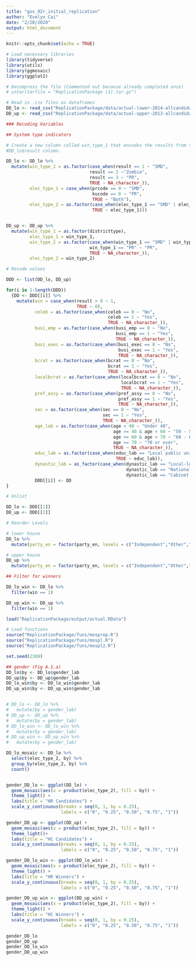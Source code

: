 ```yaml
---
title: "gov_92r_initial_replication"
author: "Evelyn Cai"
date: "2/20/2020"
output: html_document
---
```


```r
knitr::opts_chunk$set(echo = TRUE)

# Load necessary libraries
library(tidyverse)
library(utils)
library(ggmosaic)
library(ggplot2)

# Decompress the file (Commented out because already completed once)
# untar(tarfile = "ReplicationPackage (1).tar.gz")

# Read in .csv files as dataframes
DD_lo <- read_csv("ReplicationPackage/data/actual-lower-2014-allcandidates.csv")
DD_up <- read_csv("ReplicationPackage/data/actual-upper-2013-allcandidates.csv")
```

```r
### Recoding Variables

## System type indicators

# Create a new column called win_type_1 that encodes the results from the
#DD_lo$result column.

DD_lo <- DD_lo %>%
  mutate(win_type_1 = as.factor(case_when(result == 1 ~ "SMD",
                                result == 2 ~"Zombie",
                                result == 3 ~ "PR",
                                TRUE ~ NA_character_)),
         elec_type_1 = case_when(prcode == 0 ~ "SMD",
                                 kucode == 0 ~ "PR",
                                 TRUE ~ "Both"),
         elec_type_2 = as.factor(case_when(elec_type_1 == "SMD" | elec_type_1 == "Both" ~ "SMD/Dual",
                                 TRUE ~ elec_type_1)))


DD_up <- DD_up %>%
  mutate(win_type_1 = as.factor(districttype),
         elec_type_1 = win_type_1,
         win_type_2 = as.factor(case_when(win_type_1 == "SMD" | win_type_1 == "MMD" ~ "SNTV",
                                win_type_1 == "PR" ~ "PR",
                                TRUE ~ NA_character_)),
         elec_type_2 = win_type_2)

# Recode values

DDD <- list(DD_lo, DD_up)

for(i in 1:length(DDD))
  {DD <- DDD[[i]] %>%
    mutate(win = case_when(result > 0 ~ 1,
                           TRUE ~ 0),
           celeb = as.factor(case_when(celeb == 0 ~ "No",
                                       celeb == 1 ~ "Yes",
                                       TRUE ~ NA_character_)),
           busi_emp = as.factor(case_when(busi_emp == 0 ~ "No",
                                          busi_emp == 1 ~ "Yes",
                                          TRUE ~ NA_character_)),
           busi_exec = as.factor(case_when(busi_exec == 0 ~ "No",
                                           busi_exec == 1 ~ "Yes",
                                           TRUE ~ NA_character_)),
           bcrat = as.factor(case_when(bcrat == 0 ~ "No",
                                       bcrat == 1 ~ "Yes",
                                       TRUE ~ NA_character_)),
           localbcrat = as.factor(case_when(localbcrat == 0 ~ "No",
                                            localbcrat == 1 ~ "Yes",
                                            TRUE ~ NA_character_)),
           pref_assy = as.factor(case_when(pref_assy == 0 ~ "No",
                                           pref_assy == 1 ~ "Yes",
                                           TRUE ~ NA_character_)),
           sec = as.factor(case_when(sec == 0 ~ "No",
                                     sec == 1 ~ "Yes",
                                     TRUE ~ NA_character_)),
           age_lab = as.factor(case_when(age < 40 ~ "Under 40",
                                         age >= 40 & age < 60 ~ "50 - 59",
                                         age >= 60 & age < 70 ~ "60 - 69",
                                         age >= 70 ~ "70 or over",
                                         TRUE ~ NA_character_)),
           educ_lab = as.factor(case_when(educ_lab == "Local public university" ~ "Other public university",
                                          TRUE ~ educ_lab)),
           dynastic_lab = as_factor(case_when(dynastic_lab == "Local-level elected politician" ~ "Loc. Pol.",
                                              dynastic_lab == "National-level elected politician" ~ "MP",
                                              dynastic_lab == "Cabinet minister" ~ "Cab. Min.")))
           DDD[[i]] <- DD
}

# Unlist

DD_lo <- DDD[[1]]
DD_up <- DDD[[2]]

# Reorder Levels

# lower house
DD_lo %>%
  mutate(party_en = factor(party_en, levels = c("Independent","Other","PFG","JIP","LDP","Komeito","DPJ","PLP","SDP","JCP")))

# upper house
DD_up %>%
  mutate(party_en = factor(party_en, levels = c("Independent","Other","JIP","LDP","Komeito","DPJ","PLP","SDP","JCP")))

## Filter for winners

DD_lo_win <- DD_lo %>%
  filter(win == 1)

DD_up_win <- DD_up %>%
  filter(win == 1)
```

``` r

load("ReplicationPackage/output/actual.RData")

# Load functions
source("ReplicationPackage/funs/mosprep.R")
source("ReplicationPackage/funs/mospl.R")
source("ReplicationPackage/funs/mospl2.R")

set.seed(2389)

## gender (Fig A.1.a)
DD_lo$by <- DD_lo$gender_lab
DD_up$by <- DD_up$gender_lab
DD_lo_win$by <- DD_lo_win$gender_lab
DD_up_win$by <- DD_up_win$gender_lab


# DD_lo <- DD_lo %>%
#   mutate(by = gender_lab)
# DD_up <- DD_up %>%
#   mutate(by = gender_lab)
# DD_lo_win <- DD_lo_win %>%
#   mutate(by = gender_lab)
# DD_up_win <- DD_up_win %>%
#   mutate(by = gender_lab)

DD_lo_mosaic <- DD_lo %>%
  select(elec_type_2, by) %>%
  group_by(elec_type_2, by) %>%
  count()


gender_DD_lo <- ggplot(DD_lo) + 
  geom_mosaic(aes(x = product(elec_type_2), fill = by)) +
  theme_light() +
  labs(title = "HR Candidates") +
  scale_y_continuous(breaks = seq(0, 1, by = 0.25),
                     labels = c("0", "0.25", "0.50", "0.75", "1"))

gender_DD_up <- ggplot(DD_up) + 
  geom_mosaic(aes(x = product(elec_type_2), fill = by)) +
  theme_light()+
  labs(title = "HC Candidates") +
  scale_y_continuous(breaks = seq(0, 1, by = 0.25),
                     labels = c("0", "0.25", "0.50", "0.75", "1"))

gender_DD_lo_win <- ggplot(DD_lo_win) + 
  geom_mosaic(aes(x = product(elec_type_2), fill = by)) +
  theme_light() +
  labs(title = "HR Winners") +
  scale_y_continuous(breaks = seq(0, 1, by = 0.25),
                     labels = c("0", "0.25", "0.50", "0.75", "1"))

gender_DD_up_win <- ggplot(DD_up_win) + 
  geom_mosaic(aes(x = product(elec_type_2), fill = by)) +
  theme_light() +
  labs(title = "HC Winners") +
  scale_y_continuous(breaks = seq(0, 1, by = 0.25),
                     labels = c("0", "0.25", "0.50", "0.75", "1"))

gender_DD_lo
gender_DD_up
gender_DD_lo_win
gender_DD_up_win

```

```r




```












